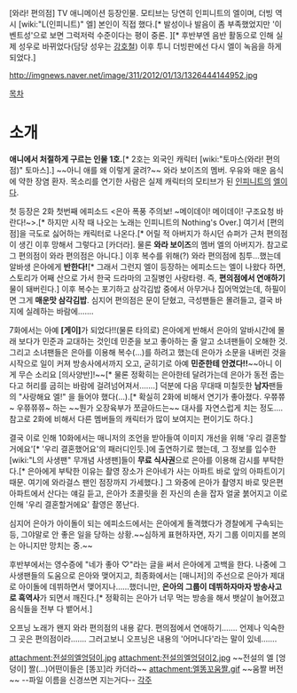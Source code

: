 [와라! 편의점] TV 애니메이션 등장인물. 모티브는 당연히 인피니트의 엘이며, 더빙 역시 [wiki:"L(인피니트)" 엘] 본인이 직접 했다.[* 발성이나 발음이 좀 부족했었지만 '이벤트성'으로 보면 그럭저럭 수준이다는 평이 중론. ][* 후반부엔 음반 활동으로 인해 실제 성우로 바뀌었다(담당 성우는 [[강호철]]) 이후 투니 더빙판에선 다시 엘이 녹음을 하게 되었다.]

http://imgnews.naver.net/image/311/2012/01/13/1326444144952.jpg

[[목차]]

= 소개 =
'''애니에서 처절하게 구르는 인물 1호.'''[* 2호는 외국인 캐릭터 [wiki:"토마스(와라! 편의점)" 토마스].] ~~아니 애를 왜 이렇게 굴려?~~
와라 보이즈의 멤버. 우유와 매운 음식에 약한 장염 환자. 목소리를 연기한 사람은 실제 캐릭터의 모티브가 된 [[인피니트]]의 [[엘(인피니트)|엘]]이다.  

첫 등장은 2화 첫번째 에피소드 <은아 폭풍 주의보! ~메이데이! 메이데이! 구조요청 바란다!~>.[* 하지만 시작 때 나오는 노래는 인피니트의 Nothing's Over.] 여기서 [편의점]을 극도로 싫어하는 캐릭터로 나온다.[* 어릴 적 아버지가 하시던 슈퍼가 근처 편의점이 생긴 이후 망해서 그렇다고 [카더라]. 물론 '''와라 보이즈'''의 멤버 엘의 아버지가. 참고로 그 편의점이 와라 편의점은 아니다.] 이후 복수를 위해(?) 와라 편의점에 침투…했는데 알바생 은아에게 '''반한다!'''[* 그래서 그런지 엘이 등장하는 에피소드는 엘이 나왔다 하면, 스토리가 어째 산으로 가서 한국 드라마의 고질병인 사랑타령. 즉, '''편의점에서 연애하기'''물이 돼버린다.] 이후 복수는 포기하고 삼각김밥 중에서 아무거나 집어먹었는데, 하필이면 그게 '''매운맛 삼각김밥'''. 심지어 편의점은 문이 닫혔고, 극성팬들은 몰려들고, 결국 바지에 실례하는 바람에…….

{{{#!html
<iframe width="640" height="360" src="https://www.youtube.com/embed/WjVreB_-E8M" frameborder="0" allowfullscreen></iframe> }}}

7화에서는 아예 '''[게이]'''가 되었다!!(물론 타의로) 은아에게 반해서 은아의 알바시간에 몰래 보다가 민준과 교대하는 것인데 민준을 보고 좋아하는 줄 알고 소녀팬들이 오해한 것. 그리고 소녀팬들은 은아를 이용해 복수(…)를 하려고 했는데 은아가 소문을 내버린 것을 시작으로 일이 커져 방송사에서까지 오고, 굳히기로 아예 '''민준한테 안겼다!!'''~~아니 이게 무슨 소리요 [의사양반]!~~[* 물론 정확히는 은아한테 달려가는데 은아가 동전 줍는다고 허리를 굽히는 바람에 걸려넘어져서…….] 덕분에 다음 무대때 미칠듯한 '''남자'''팬들의 "사랑해요 엘!" 을 들어야 했다(…).[* 확실히 2화에 비해서 연기가 좋아졌다. 우쮸쮸~ 우쮸쮸쮸~ 하는 ~~뭔가 오장육부가 쪼글아드는~~ 대사를 자연스럽게 치는 정도…. 참고로 2화에 비해서 다른 멤버들의 캐릭터가 많이 보여지는 편이기도 하다.]

결국 이로 인해 10화에서는 매니저의 조언을 받아들여 이미지 개선을 위해 '우리 결혼할거에요'[* '우리 결혼했어요'의 패러디인듯.]에 출연하기로 했는데, 그 정보를 입수한 [wiki:"L의 사생팬" 무개념 사생팬]들이 '''무료 식사권'''으로 은아를 이용해 감시를 부탁한다.[* 은아에게 부탁한 이유는 촬영 장소가 은아네가 사는 아파트 바로 앞의 아파트이기 때문. 여기에 와라걸스 팬인 점장까지 가세했다.] 그 와중에 은아가 촬영지 바로 맞은편 아파트에서 산다는 얘길 듣고, 은아가 초콜릿을 쥔 자신의 손을 잡자 얼굴 붉어지고 이로 인해 '우리 결혼할거에요' 촬영은 쫑난다.

심지어 은아가 아이돌이 되는 에피소드에서는 은아에게 돌격했다가 경찰에게 구속되는등, 그야말로 안 좋은 일을 당하는 상황.~~심하게 표현하자면, 자기 그룹 이미지를 본의는 아니지만 망치는 중.~~

후반부에서는 영수증에 "네가 좋아 ♡"라는 글을 써서 은아에게 고백을 한다. 나중에 그 사생팬들의 도움으로 은아와 맺어지고, 최종화에서는 [매니저]의 주선으로 은아가 제대로 아이돌에 데뷔하면서 맺어지나……했더니만, '''은아의 그룹이 데뷔하자마자 방송사고로 흑역사'''가 되면서 깨진다.[* 정확히는 은아가 너무 먹는 방송을 해서 뱃살이 늘어졌고 음식들을 전부 다 뱉어서.] 

오프닝 노래가 왠지 와라 편의점의 내용 같다. 편의점에서 연애하기……. 언제나 익숙한 그 곳은 편의점이라……. 그러고보니 오프닝은 내용의 '어머니다'라는 말이 있네…….

attachment:전설의엘엉덩이.jpg
attachment:전설의엘엉덩이2.jpg
~~전설의 엘 [엉덩이] 짤(...)어떤이들은 [똥꼬]라 카더라~~
attachment:엘똥꼬움짤.gif
~~움짤 버전~~
--파일 이름을 신경쓰면 지는거다--
[[각주]]
